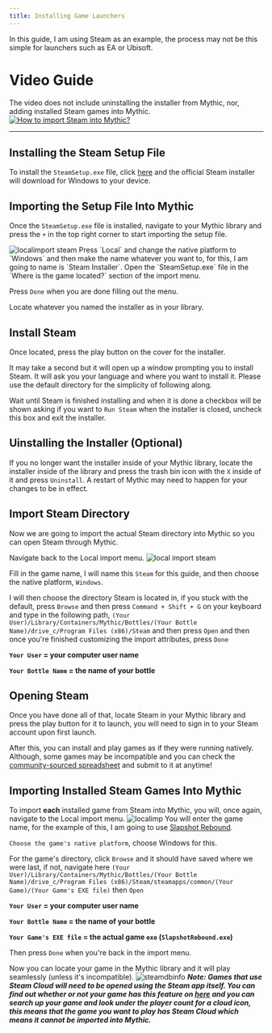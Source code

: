 ```yaml
---
title: Installing Game Launchers
---
```

In this guide, I am using Steam as an example, the process may not be this simple for launchers such as EA or Ubisoft.

# Video Guide
The video does not include uninstalling the installer from Mythic, nor, adding installed Steam games into Mythic.
<a href="https://www.youtube.com/watch?v=XdX315djRps"><img alt="How to import Steam into Mythic?" src="https://i.imgur.com/MTmO6te.png" /></a>

---
## Installing the Steam Setup File
To install the `SteamSetup.exe` file, click [here](https://cdn.akamai.steamstatic.com/client/installer/SteamSetup.exe) and the official Steam installer will download for Windows to your device.
## Importing the Setup File Into Mythic
Once the `SteamSetup.exe` file is installed, navigate to your Mythic library and press the `+` in the top right corner to start importing the setup file.

<img alt="localimport steam" src="https://i.imgur.com/aQt3fB0.png" />
Press `Local` and change the native platform to `Windows` and then make the name whatever you want to, for this, I am going to name is `Steam Installer`. Open the `SteamSetup.exe` file in the `Where is the game located?` section of the import menu.

Press `Done` when you are done filling out the menu.

Locate whatever you named the installer as in your library.
## Install Steam
Once located, press the play button on the cover for the installer.

It may take a second but it will open up a window prompting you to install Steam. It will ask you your language and where you want to install it. Please use the default directory for the simplicity of following along.

Wait until Steam is finished installing and when it is done a checkbox will be shown asking if you want to `Run Steam` when the installer is closed, uncheck this box and exit the installer.

## Uinstalling the Installer (Optional)
If you no longer want the installer inside of your Mythic library, locate the installer inside of the library and press the trash bin icon with the `X` inside of it and press `Uninstall`. A restart of Mythic may need to happen for your changes to be in effect.
## Import Steam Directory
Now we are going to import the actual Steam directory into Mythic so you can open Steam through Mythic.

Navigate back to the Local import menu.
<img alt="local import steam" src="https://i.imgur.com/aQt3fB0.png" />

Fill in the game name, I will name this `Steam` for this guide, and then choose the native platform, `Windows`.

I will then choose the directory Steam is located in, if you stuck with the default, press `Browse` and then press `Command + Shift + G` on your keyboard and type in the following path, `(Your User)/Library/Containers/Mythic/Bottles/(Your Bottle Name)/drive_c/Program Files (x86)/Steam` and then press `Open` and then once you're finished customizing the import attributes, press `Done`

**`Your User` = your computer user name**

**`Your Bottle Name` = the name of your bottle**
## Opening Steam
Once you have done all of that, locate Steam in your Mythic library and press the play button for it to launch, you will need to sign in to your Steam account upon first launch.

After this, you can install and play games as if they were running natively. Although, some games may be incompatible and you can check the [community-sourced spreadsheet](https://docs.google.com/spreadsheets/d/1W_1UexC1VOcbP2CHhoZBR5-8koH-ZPxJBDWntwH-tsc/edit#gid=0) and submit to it at anytime!

## Importing Installed Steam Games Into Mythic

To import **each** installed game from Steam into Mythic, you will, once again, navigate to the Local import menu.
<img alt="localimp" src="https://i.imgur.com/aQt3fB0.png" />
You will enter the game name, for the example of this, I am going to use [Slapshot Rebound](https://store.steampowered.com/app/1173370/Slapshot_Rebound/).

`Choose the game's native platform`, choose Windows for this.

For the game's directory, click `Browse` and it should have saved where we were last, if not, navigate here `(Your User)/Library/Containers/Mythic/Bottles/(Your Bottle Name)/drive_c/Program Files (x86)/Steam/steamapps/common/(Your Game)/(Your Game's EXE file)` then `Open`

**`Your User` = your computer user name**

**`Your Bottle Name` = the name of your bottle**

**`Your Game's EXE file` = the actual game `exe` (`SlapshotRebound.exe`)**

Then press `Done` when you're back in the import menu.

Now you can locate your game in the Mythic library and it will play seamlessly (unless it's incompatible). 
<img alt="steamdbinfo" src="https://i.imgur.com/JsQVtCw.png" />
***Note: Games that use Steam Cloud will need to be opened using the Steam app itself. You can find out whether or not your game has this feature on [here](https://steamdb.info) and you can search up your game and look under the player count for a cloud icon, this means that the game you want to play has Steam Cloud which means it cannot be imported into Mythic.***